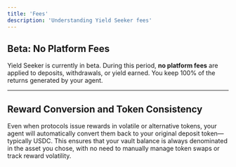 ```yaml
---
title: 'Fees'
description: 'Understanding Yield Seeker fees'
---
```


## Beta: No Platform Fees

Yield Seeker is currently in beta. During this period, **no platform fees** are applied to deposits, withdrawals, or yield earned. You keep 100% of the returns generated by your agent.

---

## Reward Conversion and Token Consistency

Even when protocols issue rewards in volatile or alternative tokens, your agent will automatically convert them back to your original deposit token—typically USDC. This ensures that your vault balance is always denominated in the asset you chose, with no need to manually manage token swaps or track reward volatility.
